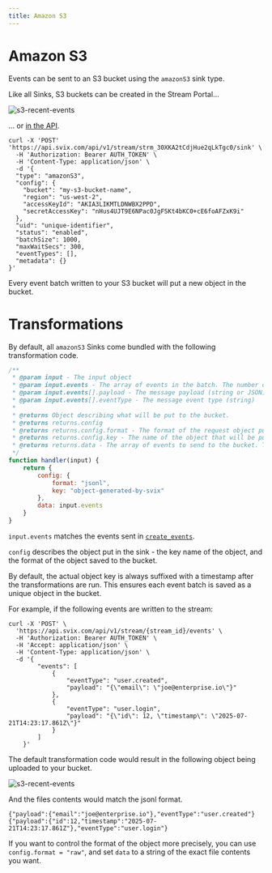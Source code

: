 ```yaml
---
title: Amazon S3 
---
```


# Amazon S3

Events can be sent to an S3 bucket using the `amazonS3` sink type.

Like all Sinks, S3 buckets can be created in the Stream Portal...

![s3-recent-events](../../img/stream/s3-create.png)

... or [in the API](https://api.svix.com/docs#tag/Sink/operation/v1.stream.sink.create).

```shell
curl -X 'POST' 'https://api.svix.com/api/v1/stream/strm_30XKA2tCdjHue2qLkTgc0/sink' \
  -H 'Authorization: Bearer AUTH_TOKEN' \
  -H 'Content-Type: application/json' \
  -d '{
  "type": "amazonS3",
  "config": {
    "bucket": "my-s3-bucket-name",
    "region": "us-west-2",
    "accessKeyId": "AKIA3LIKMTLDNWBX2PPD",
    "secretAccessKey": "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"
  },
  "uid": "unique-identifier",
  "status": "enabled",
  "batchSize": 1000,
  "maxWaitSecs": 300,
  "eventTypes": [],
  "metadata": {}
}'
```

Every event batch written to your S3 bucket will put a new object in the bucket.

# Transformations

By default, all `amazonS3` Sinks come bundled with the following transformation code.

```JavaScript
/**
 * @param input - The input object
 * @param input.events - The array of events in the batch. The number of events in the batch is capped by the Sink's batch size.
 * @param input.events[].payload - The message payload (string or JSON)
 * @param input.events[].eventType - The message event type (string)
 *
 * @returns Object describing what will be put to the bucket.
 * @returns returns.config
 * @returns returns.config.format - The format of the request object put to the bucket. Valid values are "jsonl", "json", or "raw" (Defaults to jsonl).
 * @returns returns.config.key - The name of the object that will be put to the bucket. This will be suffixed with a timestamp to avoid duplicate object names.
 * @returns returns.data - The array of events to send to the bucket. This will be formatted according to the format.
 */
function handler(input) {
    return {
        config: {
            format: "jsonl",
            key: "object-generated-by-svix"
        },
        data: input.events
    }
}
```

`input.events` matches the events sent in [`create_events`](https://api.svix.com/docs#tag/Event/operation/v1.stream.events.create).

`config` describes the object put in the sink - the key name of the object, and the format of the object saved to the bucket.

By default, the actual object key is always suffixed with a timestamp after the transformations are run. This ensures each event batch is saved as a unique object in the bucket.

For example, if the following events are written to the stream:

```shell
curl -X 'POST' \
  'https://api.svix.com/api/v1/stream/{stream_id}/events' \
  -H 'Authorization: Bearer AUTH_TOKEN' \
  -H 'Accept: application/json' \
  -H 'Content-Type: application/json' \
  -d '{
        "events": [
            {
                "eventType": "user.created",
                "payload": "{\"email\": \"joe@enterprise.io\"}"
            },
            {
                "eventType": "user.login",
                "payload": "{\"id\": 12, \"timestamp\": \"2025-07-21T14:23:17.861Z\"}"
            }
        ]
    }'
```

The default transformation code would result in the following object being uploaded to your bucket.

![s3-recent-events](../../img/stream/s3-example.png)

And the files contents would match the jsonl format.

```jsonl
{"payload":{"email":"joe@enterprise.io"},"eventType":"user.created"}
{"payload":{"id":12,"timestamp":"2025-07-21T14:23:17.861Z"},"eventType":"user.login"}
```

If you want to control the format of the object more precisely, you can use `config.format = "raw"`, and set `data` to a string of the exact file contents you want.

